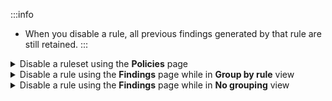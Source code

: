 :::info
- When you disable a rule, all previous findings generated by that rule are still retained.
:::

<details>
<summary>Disable a ruleset using the <b>Policies</b> page</summary>
To **disable a ruleset** using the Policies page:

1. In Semgrep Cloud Platform, click **Rules > [Policies](https://semgrep.dev/orgs/-/policies)**.
2. From the **Ruleset** drop-down box, click the ruleset to remove.
3. Click the <i class="fas fa-check-square"></i> **Matching rules**.
4. Click **Change modes > Disabled**.

</details>

<details>
<summary>Disable a rule using the <b>Findings</b> page while in <b>Group by rule</b> view</summary>

Follow these steps to remove a rule in the **Group by rule** view:

1. Go to the Semgrep Cloud Platform [Findings](https://semgrep.dev/orgs/-/findings?tab=open) page.
1. Next to a finding with status **Open**, click **<i class="fa-solid fa-window-restore"></i> Details**.
1. Click **Open > Disable rule...**.
1. Click the **Disable from policy** checkbox.
1. Click **Ignore**.

</details>

<details>
<summary>Disable a rule using the <b>Findings</b> page while in <b>No grouping</b> view</summary>

To remove a rule in the **No grouping** view, perform the following steps:

1. Go to the Semgrep Cloud Platform [Findings](https://semgrep.dev/orgs/-/findings?tab=open) page.
1. Next to a finding with status **Open**, click **Open > Disable rule... > Disable from policy**.
1. Click **Ignore**.

</details>



